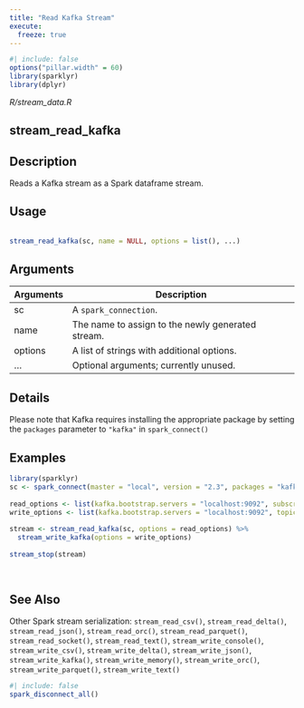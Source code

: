```yaml
---
title: "Read Kafka Stream"
execute:
  freeze: true
---
```


```r
#| include: false
options("pillar.width" = 60)
library(sparklyr) 
library(dplyr)
```

*R/stream_data.R*

## stream_read_kafka

## Description
 Reads a Kafka stream as a Spark dataframe stream. 


## Usage
```r
 
stream_read_kafka(sc, name = NULL, options = list(), ...) 
```

## Arguments
|Arguments|Description|
|---|---|
| sc | A `spark_connection`. |
| name | The name to assign to the newly generated stream. |
| options | A list of strings with additional options. |
| ... | Optional arguments; currently unused. |

## Details
 Please note that Kafka requires installing the appropriate package by setting the `packages` parameter to `"kafka"` in `spark_connect()` 




## Examples
```r
 
 
library(sparklyr) 
sc <- spark_connect(master = "local", version = "2.3", packages = "kafka") 
 
read_options <- list(kafka.bootstrap.servers = "localhost:9092", subscribe = "topic1") 
write_options <- list(kafka.bootstrap.servers = "localhost:9092", topic = "topic2") 
 
stream <- stream_read_kafka(sc, options = read_options) %>% 
  stream_write_kafka(options = write_options) 
 
stream_stop(stream) 
 
 
```

## See Also
 Other Spark stream serialization:  `stream_read_csv()`, `stream_read_delta()`, `stream_read_json()`, `stream_read_orc()`, `stream_read_parquet()`, `stream_read_socket()`, `stream_read_text()`, `stream_write_console()`, `stream_write_csv()`, `stream_write_delta()`, `stream_write_json()`, `stream_write_kafka()`, `stream_write_memory()`, `stream_write_orc()`, `stream_write_parquet()`, `stream_write_text()` 


```r
#| include: false
spark_disconnect_all()
```
